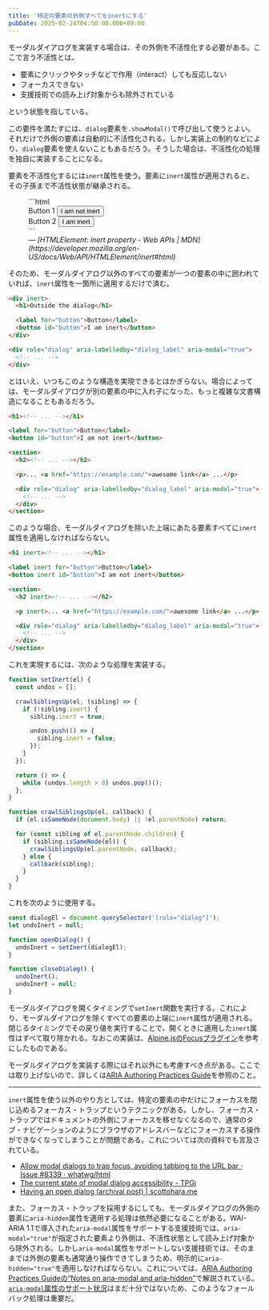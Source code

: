 ```yaml
---
title: '特定の要素の外側すべてをinertにする'
pubDate: 2025-02-24T04:50:00.000+09:00
---
```


モーダルダイアログを実装する場合は、その外側を不活性化する必要がある。ここで言う不活性とは、

- 要素にクリックやタッチなどで作用（interact）しても反応しない
- フォーカスできない
- 支援技術での読み上げ対象からも除外されている

という状態を指している。

この要件を満たすには、`dialog`要素を`.showModal()`で呼び出して使うとよい。それだけで外側の要素は自動的に不活性化される。しかし実装上の制約などにより、`dialog`要素を使えないこともあるだろう。そうした場合は、不活性化の処理を独自に実装することになる。

要素を不活性化するには`inert`属性を使う。要素に`inert`属性が適用されると、その子孫まで不活性状態が継承される。

<figure>
```html
<div>
  <label for="button1">Button 1</label>
  <button id="button1">I am not inert</button>
</div>

<div inert>
  <label for="button2">Button 2</label>
  <button id="button2">I am inert</button>
</div>
```

<figcaption>
  &mdash; <cite>[HTMLElement: inert property - Web APIs |
  MDN](https://developer.mozilla.org/en-US/docs/Web/API/HTMLElement/inert#html)</cite>
</figcaption>
</figure>

そのため、モーダルダイアログ以外のすべての要素が一つの要素の中に囲われていれば、`inert`属性を一箇所に適用するだけで済む。

```html
<div inert>
  <h1>Outside the dialog</h1>

  <label for="button">Button</label>
  <button id="button">I am inert</button>
</div>

<div role="dialog" aria-labelledby="dialog_label" aria-modal="true">
  <!-- ... -->
</div>
```

とはいえ、いつもこのような構造を実現できるとはかぎらない。場合によっては、モーダルダイアログが別の要素の中に入れ子になった、もっと複雑な文書構造になることもあるだろう。

```html
<h1><!-- ... --></h1>

<label for="button">Button</label>
<button id="button">I am not inert</button>

<section>
  <h2><!-- ... --></h2>

  <p>... <a href="https://example.com/">awesome link</a> ...</p>

  <div role="dialog" aria-labelledby="dialog_label" aria-modal="true">
    <!-- ... -->
  </div>
</section>
```

このような場合、モーダルダイアログを除いた上端にあたる要素すべてに`inert`属性を適用しなければならない。

```html
<h1 inert><!-- ... --></h1>

<label inert for="button">Button</label>
<button inert id="button">I am not inert</button>

<section>
  <h2 inert><!-- ... --></h2>

  <p inert>... <a href="https://example.com/">awesome link</a> ...</p>

  <div role="dialog" aria-labelledby="dialog_label" aria-modal="true">
    <!-- ... -->
  </div>
</section>
```

これを実現するには、次のような処理を実装する。

```javascript
function setInert(el) {
  const undos = [];

  crawlSiblingsUp(el, (sibling) => {
    if (!sibling.inert) {
      sibling.inert = true;

      undos.push(() => {
        sibling.inert = false;
      });
    }
  });

  return () => {
    while (undos.length > 0) undos.pop()();
  };
}

function crawlSiblingsUp(el, callback) {
  if (el.isSameNode(document.body) || !el.parentNode) return;

  for (const sibling of el.parentNode.children) {
    if (sibling.isSameNode(el)) {
      crawlSiblingsUp(el.parentNode, callback);
    } else {
      callback(sibling);
    }
  }
}
```

これを次のように使用する。

```javascript
const dialogEl = document.querySelector('[role="dialog"]');
let undoInert = null;

function openDialog() {
  undoInert = setInert(dialogEl);
}

function closeDialog() {
  undoInert();
  undoInert = null;
}
```

モーダルダイアログを開くタイミングで`setInert`関数を実行する。これにより、モーダルダイアログを除くすべての要素の上端に`inert`属性が適用される。閉じるタイミングでその戻り値を実行することで、開くときに適用した`inert`属性はすべて取り除かれる。なおこの実装は、[Alpine.jsのFocusプラグイン](https://alpinejs.dev/plugins/focus)を参考にしたものである。

モーダルダイアログを実装する際にはそれ以外にも考慮すべき点がある。ここでは取り上げないので、詳しくは[ARIA Authoring Practices Guide](https://www.w3.org/WAI/ARIA/apg/patterns/dialog-modal/examples/dialog/)を参照のこと。

---

`inert`属性を使う以外のやり方としては、特定の要素の中だけにフォーカスを閉じ込めるフォーカス・トラップというテクニックがある。しかし、フォーカス・トラップではドキュメントの外側にフォーカスを移せなくなるので、通常のタブ・ナビゲーションのようにブラウザのアドレスバーなどにフォーカスする操作ができなくなってしまうことが問題である。これについては次の資料でも言及されている。

- [Allow modal dialogs to trap focus, avoiding tabbing to the URL bar · Issue #8339 · whatwg/html](https://github.com/whatwg/html/issues/8339)
- [The current state of modal dialog accessibility - TPGi](https://www.tpgi.com/the-current-state-of-modal-dialog-accessibility/)
- [Having an open dialog (archival post) | scottohara.me](https://www.scottohara.me/blog/2019/03/05/open-dialog.html)

また、フォーカス・トラップを採用するにしても、モーダルダイアログの外側の要素に`aria-hidden`属性を適用する処理は依然必要になることがある。WAI-ARIA 1.1で導入された`aria-modal`属性をサポートする支援技術では、`aria-modal="true"`が指定された要素より外側は、不活性状態として読み上げ対象から除外される。しかし`aria-modal`属性をサポートしない支援技術では、そのままでは外側の要素も通常通り操作できてしまうため、明示的に`aria-hidden="true"`を適用しなければならない。これについては、[ARIA Authoring Practices Guideの“Notes on aria-modal and aria-hidden”](https://www.w3.org/WAI/ARIA/apg/patterns/dialog-modal/examples/dialog/#:~:text=Notes%20on%20aria%2Dmodal%20and%20aria%2Dhidden)で解説されている。[`aria-modal`属性のサポート状況](https://a11ysupport.io/tech/aria/aria-modal_attribute)はまだ十分ではないため、このようなフォールバック処理は重要だ。
